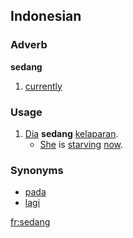 ==Indonesian==

===Adverb===
'''sedang'''

# [[currently]]

===Usage===
{{rfc-header|Usage}}
# [[dia|Dia]] '''sedang''' [[lapar|kelaparan]].
#* [[she|She]] is [[starve|starving]] [[now]].

===Synonyms===
* [[pada]]
* [[lagi]]

[[fr:sedang]]